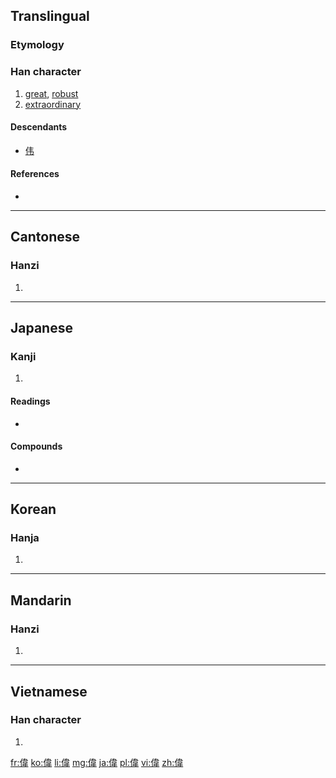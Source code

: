 {{also|伟}}
==Translingual==
{{zh-forms|[[伟]]|偉}}
===Etymology===
{{Han compound|人|alt1=亻|韋}}<!-- Unclear to me if liushu is psc or ic (people dancing) -->

===Han character===
{{Han char|rn=9|rad=人|as=09|sn=12|four=2425<sub>6</sub>|canj=人木一手 (ODMQ)}}

# [[great]], [[robust]]
# [[extraordinary]]

====Descendants====
* [[伟]]

====References====
* {{Han ref|kx=0110.050|dkj=00837|dj=0234.020|hdz=10198.040|uh=5049|ud=20553|bh=B0B6|bd=45238}}

----

==Cantonese==

===Hanzi===
{{yue-hanzi|jyut=|y=wai5|sim=伟}}

# {{defn|Cantonese|sort=人09}}

----

==Japanese==

===Kanji===
{{ja-kanji|grade=c|rs=人09}}

# {{defn|Japanese|sort=人09}}

====Readings====
* {{ja-readings|on=[[い]] (i)|kun=[[えらい]] (erai)}}

====Compounds====
* {{term|偉人|tr=いじん, ijin|lang=ja}}

----

==Korean==

===Hanja===
{{ko-hanja|hangeul=위|rv=wi|mr=wi}}

# {{defn|Korean|sort=人09}}

----

==Mandarin==

===Hanzi===
{{cmn-hanzi|sim=伟|pin=[[jǔ]] ([[ju3]]), [[wěi]] ([[wei3]])|wg=chü<sup>3</sup>, wei<sup>3</sup>}}

# {{defn|Mandarin|sort=人09}}

----

==Vietnamese==

===Han character===
{{vi-hantu|[[vĩ]], [[vỉ]]|rs=人09}}

# {{defn|Vietnamese|sort=人09}}

[[fr:偉]]
[[ko:偉]]
[[li:偉]]
[[mg:偉]]
[[ja:偉]]
[[pl:偉]]
[[vi:偉]]
[[zh:偉]]